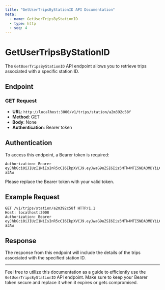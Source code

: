 ```yaml
---
title: "GetUserTripsByStationID API Documentation"
meta:
  - name: GetUserTripsByStationID
  - type: http
  - seq: 4
---
```


# GetUserTripsByStationID

The `GetUserTripsByStationID` API endpoint allows you to retrieve trips associated with a specific station ID.

## Endpoint

### GET Request

- **URL**: `http://localhost:3000/v1/trips/station/a2m392c58f`
- **Method**: GET
- **Body**: None
- **Authentication**: Bearer token

## Authentication

To access this endpoint, a Bearer token is required:

```header
Authorization: Bearer eyJhbGciOiJIUzI1NiIsInR5cCI6IkpXVCJ9.eyJwaG9uZSI6Iis5MTk4MTI5NDA3MDYiLCJ1aWQiOiI1Z2VhcGdhcHhzIn0.yNyKfoOQouzSNDwp_5rJ9CAEMVJo5uqueJHNpG-a3Aw
```

Please replace the Bearer token with your valid token.

## Example Request

```http
GET /v1/trips/station/a2m392c58f HTTP/1.1
Host: localhost:3000
Authorization: Bearer eyJhbGciOiJIUzI1NiIsInR5cCI6IkpXVCJ9.eyJwaG9uZSI6Iis5MTk4MTI5NDA3MDYiLCJ1aWQiOiI1Z2VhcGdhcHhzIn0.yNyKfoOQouzSNDwp_5rJ9CAEMVJo5uqueJHNpG-a3Aw
```

## Response

The response from this endpoint will include the details of the trips associated with the specified station ID.

---

Feel free to utilize this documentation as a guide to efficiently use the `GetUserTripsByStationID` API endpoint. Make sure to keep your Bearer token secure and replace it when it expires or gets compromised.